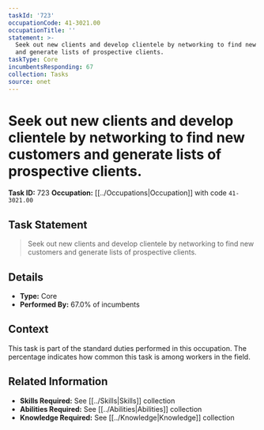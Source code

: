 ```yaml
---
taskId: '723'
occupationCode: 41-3021.00
occupationTitle: ''
statement: >-
  Seek out new clients and develop clientele by networking to find new customers
  and generate lists of prospective clients.
taskType: Core
incumbentsResponding: 67
collection: Tasks
source: onet
---
```

# Seek out new clients and develop clientele by networking to find new customers and generate lists of prospective clients.

**Task ID:** 723
**Occupation:** [[../Occupations|Occupation]] with code `41-3021.00`

## Task Statement

> Seek out new clients and develop clientele by networking to find new customers and generate lists of prospective clients.

## Details

- **Type:** Core
- **Performed By:** 67.0% of incumbents

## Context

This task is part of the standard duties performed in this occupation. The percentage indicates how common this task is among workers in the field.

## Related Information

- **Skills Required:** See [[../Skills|Skills]] collection
- **Abilities Required:** See [[../Abilities|Abilities]] collection
- **Knowledge Required:** See [[../Knowledge|Knowledge]] collection

